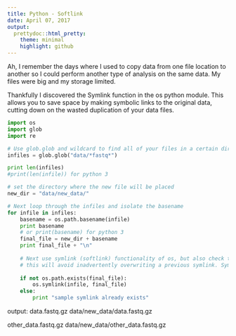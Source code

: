 ```yaml
---
title: Python - Softlink
date: April 07, 2017
output: 
  prettydoc::html_pretty:
    theme: minimal
    highlight: github
---
```


Ah, I remember the days where I used to copy data from one file location to another so I could perform another type of analysis on the same data. My files were big and my storage limited.

Thankfully I discovered the Symlink function in the os python module. This allows you to save space by making symbolic links to the original data, cutting down on the wasted duplication of your data files.

```python
import os
import glob
import re
```

```python
# Use glob.glob and wildcard to find all of your files in a certain directory (In this case I want to search for fastq files)
infiles = glob.glob("data/*fastq*")

print len(infiles)
#print(len(infile)) for python 3
```

```python
# set the directory where the new file will be placed
new_dir = "data/new_data/"

# Next loop through the infiles and isolate the basename
for infile in infiles:
    basename = os.path.basename(infile)
    print basename
    # or print(basename) for python 3
    final_file = new_dir + basename
    print final_file + "\n"
    
    # Next use symlink (softlink) functionality of os, but also check to make sure file doesnt already exist in there
    # this will avoid inadvertently overwriting a previous symlink. Symlink works as follows: os.symlink(source, destination)
    
    if not os.path.exists(final_file):
        os.symlink(infile, final_file)
    else:
        print "sample symlink already exists"

```

output:
data.fastq.gz
data/new_data/data.fastq.gz

other_data.fastq.gz
data/new_data/other_data.fastq.gz
